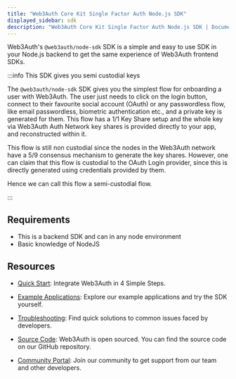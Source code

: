 ```yaml
---
title: "Web3Auth Core Kit Single Factor Auth Node.js SDK"
displayed_sidebar: sdk
description: "Web3Auth Core Kit Single Factor Auth Node.js SDK | Documentation - Web3Auth"
---
```


Web3Auth's `@web3auth/node-sdk` SDK is a simple and easy to use SDK in your Node.js backend to get the same experience of Web3Auth frontend SDKs.

:::info This SDK gives you semi custodial keys

The `@web3auth/node-sdk` SDK gives you the simplest flow for onboarding a user with Web3Auth. The user just needs to click on the login button,
connect to their favourite social account (OAuth) or any passwordless flow, like email passwordless, biometric authentication etc., and a private key
is generated for them. This flow has a 1/1 Key Share setup and the whole key via Web3Auth Auth Network key shares is provided directly to your app,
and reconstructed within it.

This flow is still non custodial since the nodes in the Web3Auth network have a 5/9 consensus mechanism to generate the key shares. However, one can
claim that this flow is custodial to the OAuth Login provider, since this is directly generated using credentials provided by them.

Hence we can call this flow a semi-custodial flow.

:::

## Requirements

- This is a backend SDK and can in any node environment
- Basic knowledge of NodeJS

## Resources

- [Quick Start](/quick-start?product=Core+Kit&sdk=Node.js+SDK&platform=Node.js): Integrate Web3Auth in 4 Simple Steps.

- [Example Applications](/examples?product=Core+Kit&sdk=Node.js+SDK): Explore our example applications and try the SDK yourself.

- [Troubleshooting](/troubleshooting): Find quick solutions to common issues faced by developers.

- [Source Code](https://github.com/Web3Auth/web3auth-backend/): Web3Auth is open sourced. You can find the source code on our GitHub repository.

- [Community Portal](https://community.web3auth.io): Join our community to get support from our team and other developers.

